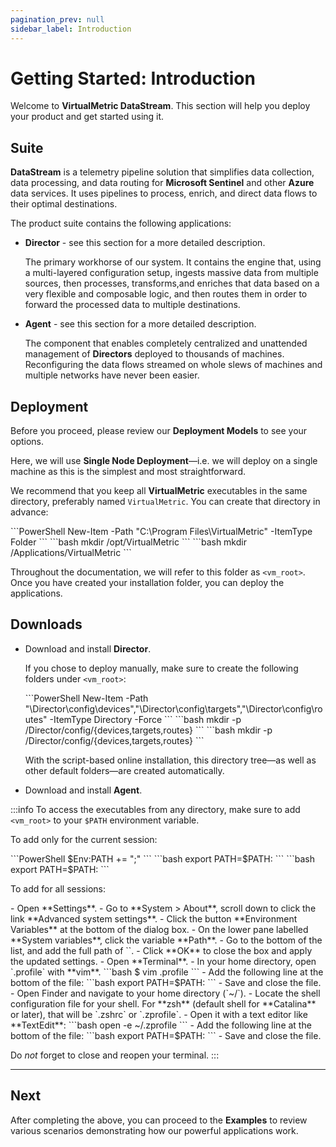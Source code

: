 ```yaml
---
pagination_prev: null
sidebar_label: Introduction
---
```


# Getting Started: Introduction

Welcome to **VirtualMetric DataStream**. This section will help you deploy your product and get started using it.

## Suite

**DataStream** is a telemetry pipeline solution that simplifies data collection, data processing, and data routing for **Microsoft Sentinel** and other **Azure** data services. It uses pipelines to process, enrich, and direct data flows to their optimal destinations. 

The product suite contains the following applications:

- **Director** - see <Topic id="about-director">this section</Topic> for a more detailed description.

	The primary workhorse of our system. It contains the engine that, using a multi-layered configuration setup, ingests massive data from multiple sources, then processes, transforms,and enriches that data based on a very flexible and composable logic, and then routes them in order to forward the processed data to multiple destinations.

- **Agent** - see <Topic id="about-agent">this section</Topic> for a more detailed description.

	The component that enables completely centralized and unattended management of **Directors** deployed to thousands of machines. Reconfiguring the data flows streamed on whole slews of machines and multiple networks have never been easier.

## Deployment

Before you proceed, please review our <Topic id="deployment-overview">**Deployment Models**</Topic> to see your options.

Here, we will use **Single Node Deployment**&mdash;i.e. we will deploy on a single machine as this is the simplest and most straightforward.

We recommend that you keep all **VirtualMetric** executables in the same directory, preferably named `VirtualMetric`. You can create that directory in advance:

<Tabs>
	<TabItem value="windows" label="Windows" default>
	```PowerShell
	New-Item -Path "C:\Program Files\VirtualMetric" -ItemType Folder
	```
	</TabItem>
	<TabItem value="linux" label="Linux">
	```bash
	mkdir /opt/VirtualMetric
	```
	</TabItem>
	<TabItem value="macos" label="macOS">
	```bash
	mkdir /Applications/VirtualMetric
	```
	</TabItem>
</Tabs>

Throughout the documentation, we will refer to this folder as `<vm_root>`. Once you have created your installation folder, you can deploy the applications.

## Downloads

- <Topic id="single-node-director">Download and install **Director**</Topic>.

	If you chose to deploy manually, make sure to create the following folders under `<vm_root>`:

	<Tabs>
		<TabItem value="windows" label="Windows" default>
		```PowerShell
		New-Item -Path "<vm_root>\Director\config\devices","<vm_root>\Director\config\targets","<vm_root>\Director\config\routes" -ItemType Directory -Force
		```
		</TabItem>
		<TabItem value="linux" label="Linux">
		```bash
		mkdir -p <vm_root>/Director/config/{devices,targets,routes}
		```
		</TabItem>
		<TabItem value="macos" label="macOS">
		```bash
		mkdir -p <vm_root>/Director/config/{devices,targets,routes}
		```
		</TabItem>
	</Tabs>

	With the script-based online installation, this directory tree&mdash;as well as other default folders&mdash;are created automatically.

- <Topic id="single-node-agent">Download and install **Agent**</Topic>.

:::info
To access the executables from any directory, make sure to add `<vm_root>` to your `$PATH` environment variable.

To add only for the current session:

<Tabs>
	<TabItem value="windows" label="Windows" default>
	```PowerShell
	$Env:PATH += ";<vm_root>"
	```
	</TabItem>
	<TabItem value="linux" label="Linux">
	```bash
	export PATH=$PATH:<vm_root>
	```
	</TabItem>
	<TabItem value="macos" label="macOS">
	```bash
	export PATH=$PATH:<vm_root>
	```
	</TabItem>
</Tabs>

To add for all sessions:

<Tabs>
	<TabItem value="windows" label="Windows" default>
		- Open **Settings**.
		- Go to **System > About**, scroll down to click the link **Advanced system settings**.
		- Click the button **Environment Variables** at the bottom of the dialog box.
		- On the lower pane labelled **System variables**, click the variable **Path**.
		- Go to the bottom of the list, and add the full path of `<vm_root>`.
		- Click **OK** to close the box and apply the updated settings.
	</TabItem>
	<TabItem value="linux" label="Linux">
		- Open **Terminal**.
		- In your home directory, open `.profile` with **vim**.
			```bash
			$ vim .profile
			```
		- Add the following line at the bottom of the file:
			```bash
			export PATH=$PATH:<vm_root>
			```
		- Save and close the file.
	</TabItem>
	<TabItem value="macos" label="macOS">
		- Open Finder and navigate to your home directory (`~/`).
		- Locate the shell configuration file for your shell. For **zsh** (default shell for **Catalina** or later), that will be `.zshrc` or `.zprofile`.
		- Open it with a text editor like **TextEdit**:
			```bash
			open -e ~/.zprofile
			```
		- Add the following line at the bottom of the file:
			```bash
			export PATH=$PATH:<vm_root>
			```
		- Save and close the file.
	</TabItem>
</Tabs>

Do _not_ forget to close and reopen your terminal.
:::

---

## Next

After completing the above, you can proceed to the <Topic id="examples-user-notes">**Examples**</Topic> to review various scenarios demonstrating how our powerful applications work.
